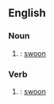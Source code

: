 ==English==

===Noun===
{{en-noun}}

# {{obsolete}}: [[swoon]]

===Verb===
{{en-verb}}

# {{obsolete}}: [[swoon]]